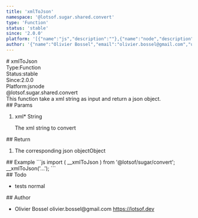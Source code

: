 ```yaml
---
title: 'xmlToJson'
namespace: '@lotsof.sugar.shared.convert'
type: 'Function'
status: 'stable'
since: '2.0.0'
platform: '[{"name":"js","description":""},{"name":"node","description":""}]'
author: '{"name":"Olivier Bossel","email":"olivier.bossel@gmail.com","url":"https://lotsof.dev"}'
---
```

<div class="docmap-mdx">
# xmlToJson
<div class="_metas">
<div class="_type"><span class="_type-label">Type:</span><span class="_type-value">Function</span></div>
<div class="_status"><span class="_status-label">Status:</span><span class="_status-value -stable">stable</span></div>
<div class="_since"><span class="_since-label">Since:</span><span class="_since-value">2.0.0</span></div>
<div class="_platform"><span class="_platform-label">Platform:</span><span class="_platform-value -js">js</span><span class="_platform-value -node">node</span></div>
</div>
<div class="_namespace">@lotsof.sugar.shared.convert</div>
<div class="_description">
This function take a xml string as input and return a json object.
</div>
<div class="_params">
## Params
<ol class="_list">
<li class="_item">
<span class="_name">xml<span class="_required">*</span></span><span class="_default"></span> <span class="_type">String</span>
<p class="_description">The xml string to convert</p>
</li>
</ol>
</div>
<div class="_return">
## Return
<ol class="_list">
<li class="_item">
<span class="_description">The corresponding json object</span><span class="_default"></span><span class="_type">Object</span>
</li>
</ol>
</div>
<div class="_examples">
## Example
```js
import ( __xmlToJson ) from '@lotsof/sugar/convert';
__xmlToJson('...');
```
</div>
<div class="_todo">
## Todo
<ul class="_list">
<li class="_item">
<span class="_description">tests</span>
<span class="_priority -normal">normal</span>
</li>
</ul>
</div>
<div class="_author">
## Author
<ul class="_list">
<li class="_item">
<span class="_name">Olivier Bossel</span>
<span class="_email">olivier.bossel@gmail.com</span>
<a href="https://lotsof.dev" target="_blank" class="_url">https://lotsof.dev</a>
</li>
</ul>
</div>
</div>